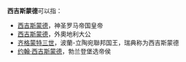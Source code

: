 '''西吉斯蒙德'''可以指：
*[[西吉斯蒙德_(神圣罗马帝国)|西吉斯蒙德]]，神圣罗马帝国皇帝
*[[西吉斯蒙德_(奧地利)|西吉斯蒙德]]，外奧地利大公
*[[齐格蒙特三世|齐格蒙特三世]]，波蘭-立陶宛聯邦国王，瑞典称为西吉斯蒙德
*[[约翰·西吉斯蒙德|约翰·西吉斯蒙德]]，勃兰登堡选帝侯
{{消歧义}}
